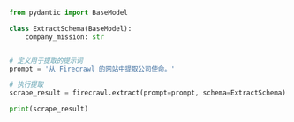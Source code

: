 ```python Python
from pydantic import BaseModel

class ExtractSchema(BaseModel):
    company_mission: str


# 定义用于提取的提示词
prompt = '从 Firecrawl 的网站中提取公司使命。'

# 执行提取
scrape_result = firecrawl.extract(prompt=prompt, schema=ExtractSchema)

print(scrape_result)
```
